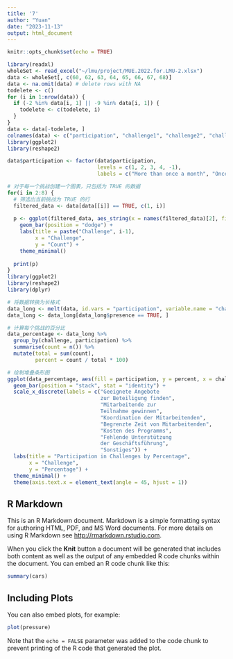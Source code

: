 ```yaml
---
title: '7'
author: "Yuan"
date: "2023-11-13"
output: html_document
---
```


```r
knitr::opts_chunk$set(echo = TRUE)
```

```r
library(readxl)
wholeSet <- read_excel("~/lmu/project/MUE.2022.for.LMU-2.xlsx")
data <- wholeSet[, c(60, 62, 63, 64, 65, 66, 67, 68)]
data <- na.omit(data) # delete rows with NA
todelete <- c()
for (i in 1:nrow(data)) {
  if (-2 %in% data[i, 1] || -9 %in% data[i, 1]) {
    todelete <- c(todelete, i)
  }
}
data <- data[-todelete, ]
colnames(data) <- c("participation", "challenge1", "challenge2", "challenge3", "challenge4", "challenge5", "challenge6", "challenge7")
library(ggplot2)
library(reshape2)

data$participation <- factor(data$participation, 
                             levels = c(1, 2, 3, 4, -1),
                             labels = c("More than once a month", "Once a quartal", "Once every half a year", "Once a year", "Not regularly"))

# 对于每一个挑战创建一个图表，只包括为 TRUE 的数据
for(i in 2:8) {
  # 筛选出当前挑战为 TRUE 的行
  filtered_data <- data[data[[i]] == TRUE, c(1, i)]
  
  p <- ggplot(filtered_data, aes_string(x = names(filtered_data)[2], fill = "participation")) +
    geom_bar(position = "dodge") +
    labs(title = paste("Challenge", i-1),
         x = "Challenge",
         y = "Count") +
    theme_minimal()
  
  print(p)
}
library(ggplot2)
library(reshape2)
library(dplyr)

# 将数据转换为长格式
data_long <- melt(data, id.vars = "participation", variable.name = "challenge", value.name = "presence")
data_long <- data_long[data_long$presence == TRUE, ]

# 计算每个挑战的百分比
data_percentage <- data_long %>%
  group_by(challenge, participation) %>%
  summarise(count = n()) %>%
  mutate(total = sum(count),
         percent = count / total * 100)

# 绘制堆叠条形图
ggplot(data_percentage, aes(fill = participation, y = percent, x = challenge)) +
  geom_bar(position = "stack", stat = "identity") +
  scale_x_discrete(labels = c("Geeignete Angebote 
                              zur Beteiligung finden", 
                              "Mitarbeitende zur 
                              Teilnahme gewinnen", 
                              "Koordination der Mitarbeitenden", 
                              "Begrenzte Zeit von Mitarbeitenden", 
                              "Kosten des Programms", 
                              "Fehlende Unterstützung
                              der Geschäftsführung", 
                              "Sonstiges")) +
  labs(title = "Participation in Challenges by Percentage",
       x = "Challenge",
       y = "Percentage") +
  theme_minimal() +
  theme(axis.text.x = element_text(angle = 45, hjust = 1))

```


## R Markdown

This is an R Markdown document. Markdown is a simple formatting syntax for authoring HTML, PDF, and MS Word documents. For more details on using R Markdown see <http://rmarkdown.rstudio.com>.

When you click the **Knit** button a document will be generated that includes both content as well as the output of any embedded R code chunks within the document. You can embed an R code chunk like this:

```r
summary(cars)
```

## Including Plots

You can also embed plots, for example:

```r
plot(pressure)
```

Note that the `echo = FALSE` parameter was added to the code chunk to prevent printing of the R code that generated the plot.
